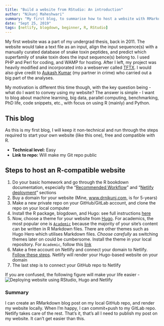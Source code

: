 ```yaml
---
title: "Build a website from RStudio: An introduction"
author: "Nikunj Maheshwari"
summary: "My first blog, to summarise how to host a website with RMarkdown compatibility."
date: "Sept 25, 2019"
tags: [netlify, blogdown, beginner, R, RStudio]
---
```


My first website was a part of my undergrad thesis, back in 2011. The website would take a text file as an input, align the input sequence(s) with a manually curated database of snake toxin peptides, and predict which superfamily of snake toxin does the input sequence(s) belong to. I used PHP and Perl for coding, and WAMP for hosting. After I left, my project was heavily modified and incorporated into a webserver called [TFTX](http://sblab.sastra.edu/tftx.html). I would also give credit to [Aukash Kumar](https://www.linkedin.com/in/aukash-kumar-a2662558/) (my partner in crime) who carried out a big part of the analyses.

My motivation is different this time though, with the key question being - what do I want to convey using my website? The answer is simple - I want to blog about machine learning, big data, parallel computing, benchmarking, PhD life, code snippets, etc., with focus on using R (mainly) and Python.

## This blog

As this is my first blog, I will keep it non-technical and run through the steps required to start your own website (like this one), free and compatible with R.

* __Technical level:__ Easy
* __Link to repo:__ Will make my Git repo public

## Steps to host an R-compatible website 

1. Do your basic homework and go through the R bookdown documentation, especially the "[Recommended Workflow](https://bookdown.org/yihui/blogdown/workflow.html)" and "[Netlify deployment](https://bookdown.org/yihui/blogdown/netlify.html)" sections
2. Buy a domain for your website (Mine, [www.drnikunj.com](www.drnikunj.com), is for 5-years)
3. Make a new private repo on your GitHub/GitLab account, and clone the repo on your local computer
4. Install the R package, blogdown, and Hugo: see full instructions [here](https://bookdown.org/yihui/blogdown/installation.html)
5. Now, choose a theme for your website from [Hugo](https://themes.gohugo.io/). For academics, the most popular one is [`Academic`](https://themes.gohugo.io/academic/) because the majority of your site's content can be written in R Markdown files. There are other themes such as Hugo Hero which utilises Markdown files. _Choose carefully_ as switching themes later on could be cumbersome. Install the theme in your local repository. For `Academic`, follow this [link](https://sourcethemes.com/academic/docs/install/#install-with-git)
6. Make a free account on Netlify and connect your domain to Netlify. [Follow these steps](https://www.netlify.com/blog/2016/09/29/a-step-by-step-guide-deploying-on-netlify/). Netlify will render your Hugo-based website on your domain
7. The last step is to connect your GitHub repo to Netlify

If you are confused, the following figure will make your life easier -
![Deploying website using RStudio, Hugo and Netlify](workflow.png)

### Summary

I can create an RMarkdown blog post on my local GitHub repo, and render my website locally. When I'm happy, I can commit+push to my GitLab repo. Netlify takes care of the rest. That's it, that's all I need to publish my post on my website. It can't get easier than this.

